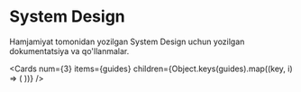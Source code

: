 
# System Design 

Hamjamiyat tomonidan yozilgan System Design uchun yozilgan dokumentatsiya va qo'llanmalar.

<Cards
  num={3}
  items={guides}
  children={Object.keys(guides).map((key, i) => (
    <Card
      key={i}
      title={guides[key].title}
      description={guides[key].description}
      icon={guides[key].icon}
      href={guides[key].href}
    />
  ))}
/>
